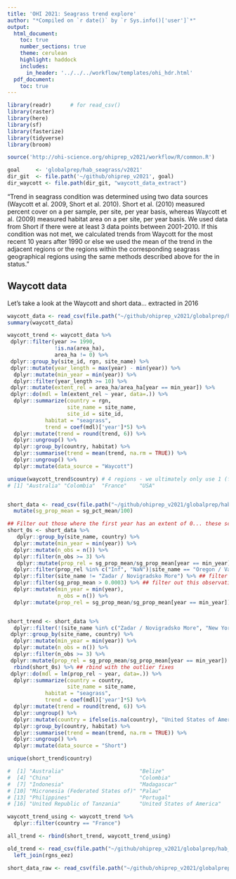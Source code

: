 ```yaml
---
title: 'OHI 2021: Seagrass trend explore'
author: "*Compiled on `r date()` by `r Sys.info()['user']`*"
output: 
  html_document:
    toc: true
    number_sections: true
    theme: cerulean
    highlight: haddock
    includes: 
      in_header: '../../../workflow/templates/ohi_hdr.html'
  pdf_document:
    toc: true
---
```



```r

library(readr)      # for read_csv()
library(raster)
library(here)
library(sf)
library(fasterize)
library(tidyverse)
library(broom)

source('http://ohi-science.org/ohiprep_v2021/workflow/R/common.R')

goal     <- 'globalprep/hab_seagrass/v2021'
dir_git  <- file.path('~/github/ohiprep_v2021', goal)
dir_waycott <- file.path(dir_git, "waycott_data_extract")


```


"Trend in seagrass condition was determined using two data sources (Waycott et al. 2009, Short et al. 2010). Short et al. (2010) measured percent cover on a per sample, per site, per year basis, whereas Waycott et al. (2009) measured habitat area on a per site, per year basis. We used data from Short if there were at least 3 data points between 2001-2010. If this condition was not met, we calculated trends from Waycott for the most recent 10 years after 1990 or else we used the mean of the trend in the adjacent regions or the regions within the corresponding seagrass geographical regions using the same methods described above for the in status."

## Waycott data 
Let's take a look at the Waycott and short data... extracted in 2016

```r
waycott_data <- read_csv(file.path("~/github/ohiprep_v2021/globalprep/hab_seagrass/v2016_explore/data1/data_waycott.csv"))
summary(waycott_data)

waycott_trend <- waycott_data %>%
 dplyr::filter(year >= 1990,
               !is.na(area_ha),
               area_ha != 0) %>%
 dplyr::group_by(site_id, rgn, site_name) %>%
 dplyr::mutate(year_length = max(year) - min(year)) %>%
  dplyr::mutate(min_year = min(year)) %>%
  dplyr::filter(year_length >= 10) %>%
 dplyr::mutate(extent_rel = area_ha/area_ha[year == min_year]) %>%
 dplyr::do(mdl = lm(extent_rel ~ year, data=.)) %>%
  dplyr::summarize(country = rgn,
                   site_name = site_name, 
                   site_id = site_id,
            habitat = "seagrass",
            trend = coef(mdl)['year']*5) %>%
  dplyr::mutate(trend = round(trend, 6)) %>%
  dplyr::ungroup() %>%
  dplyr::group_by(country, habitat) %>%
  dplyr::summarise(trend = mean(trend, na.rm = TRUE)) %>%
  dplyr::ungroup() %>%
  dplyr::mutate(data_source = "Waycott")

unique(waycott_trend$country) # 4 regions - we ultimately only use 1 (france).. see Short data below
# [1] "Australia" "Colombia"  "France"    "USA"


short_data <- read_csv(file.path("~/github/ohiprep_v2021/globalprep/hab_seagrass/v2016_explore/data1/data_short.csv")) %>%
  mutate(sg_prop_mean = sg_pct_mean/100)

## Filter out those where the first year has an extent of 0... these screw up the trend calculation later on..
short_0s <- short_data %>%
   dplyr::group_by(site_name, country) %>%
  dplyr::mutate(min_year = min(year)) %>%
  dplyr::mutate(n_obs = n()) %>%
  dplyr::filter(n_obs >= 3) %>%
   dplyr::mutate(prop_rel = sg_prop_mean/sg_prop_mean[year == min_year]) %>%
  dplyr::filter(prop_rel %in% c("Inf", "NaN")|site_name == "Oregon / Valino Island, South Slough") %>% ## fix oregon site outlier..
  dplyr::filter(site_name != "Zadar / Novigradsko More") %>% ## filter out zadar bc without the first one it doesnt have more than 3 observations
  dplyr::filter(sg_prop_mean > 0.0003) %>% ## filter out this observation because it totally screws up the USA trend as an outlier... 
  dplyr::mutate(min_year = min(year),
                n_obs = n()) %>%
  dplyr::mutate(prop_rel = sg_prop_mean/sg_prop_mean[year == min_year]) ## now recalculate with the correct number of observations for those site


short_trend <- short_data %>%
  dplyr::filter(!(site_name %in% c("Zadar / Novigradsko More", "New York / Fire Is., Long Island", "Glovers Reef Atoll", "Oregon / Valino Island, South Slough"))) %>%
 dplyr::group_by(site_name, country) %>%
  dplyr::mutate(min_year = min(year)) %>%
  dplyr::mutate(n_obs = n()) %>%
  dplyr::filter(n_obs >= 3) %>% 
 dplyr::mutate(prop_rel = sg_prop_mean/sg_prop_mean[year == min_year]) %>%
  rbind(short_0s) %>% ## rbind with the outlier fixes
 dplyr::do(mdl = lm(prop_rel ~ year, data=.)) %>%
  dplyr::summarize(country = country,
                   site_name = site_name, 
            habitat = "seagrass",
            trend = coef(mdl)['year']*5) %>%
  dplyr::mutate(trend = round(trend, 6)) %>%
  dplyr::ungroup() %>%
  dplyr::mutate(country = ifelse(is.na(country), "United States of America", country)) %>% # fix massachussettes
  dplyr::group_by(country, habitat) %>%
  dplyr::summarise(trend = mean(trend, na.rm = TRUE)) %>%
  dplyr::ungroup() %>%
  dplyr::mutate(data_source = "Short")

unique(short_trend$country)

#  [1] "Australia"                        "Belize"                           "Brazil"                          
#  [4] "China"                            "Colombia"                         "Fiji"                            
#  [7] "Indonesia"                        "Madagascar"                       "Malaysia"                        
# [10] "Micronesia (Federated States of)" "Palau"                            "Papua New Guinea"                
# [13] "Philippines"                      "Portugal"                         "Thailand"                        
# [16] "United Republic of Tanzania"      "United States of America" 

waycott_trend_using <- waycott_trend %>%
  dplyr::filter(country == "France")

all_trend <- rbind(short_trend, waycott_trend_using)

old_trend <- read_csv(file.path("~/github/ohiprep_v2021/globalprep/hab_seagrass/v2012/data/habitat_trend_seagrass_updated.csv")) %>%
  left_join(rgns_eez)
```

```r
short_data_raw <- read_csv(file.path("~/github/ohiprep_v2021/globalprep/hab_seagrass/v2016_explore/data0/short_latlong.csv"))

```


